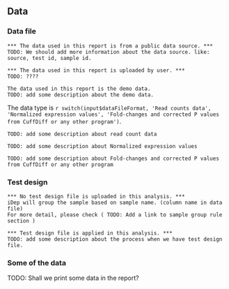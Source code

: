 ## Data

### Data file

```{asis, eval=(ReactVars$DataSource == 'Public')}

*** The data used in this report is from a public data source. ***
TODO: We should add more information about the data source. like: source, test id, sample id.

```

```{asis, eval=(ReactVars$DataSource == 'Client')}

*** The data used in this report is uploaded by user. ***
TODO: ????

```

```{asis, eval=(ReactVars$DataSource == 'Demo')}

The data used in this report is the demo data.
TODO: add some description about the demo data. 

```

The data type is `r switch(input$dataFileFormat, 'Read counts data', 'Normalized expression values', 'Fold-changes and corrected P values from CuffDiff or any other program')`. 

```{asis, eval= (input$dataFileFormat == 1) }
TODO: add some description about read count data

```

```{asis, eval= (input$dataFileFormat == 2) }
TODO: add some description about Normalized expression values

```

```{asis, eval= (input$dataFileFormat == 3) }
TODO: add some description about Fold-changes and corrected P values from CuffDiff or any other program

```

### Test design

```{asis, eval=is.null(ReactVars$RawTestDesign)}

*** No test design file is uploaded in this analysis. ***
iDep will group the sample based on sample name. (column name in data file)
For more detail, please check ( TODO: Add a link to sample group rule section )

```

```{asis, eval!=is.null(ReactVars$RawTestDesign)}

*** Test design file is applied in this analysis. ***
TODO: add some description about the process when we have test design file.

```

### Some of the data

TODO: Shall we print some data in the report?



